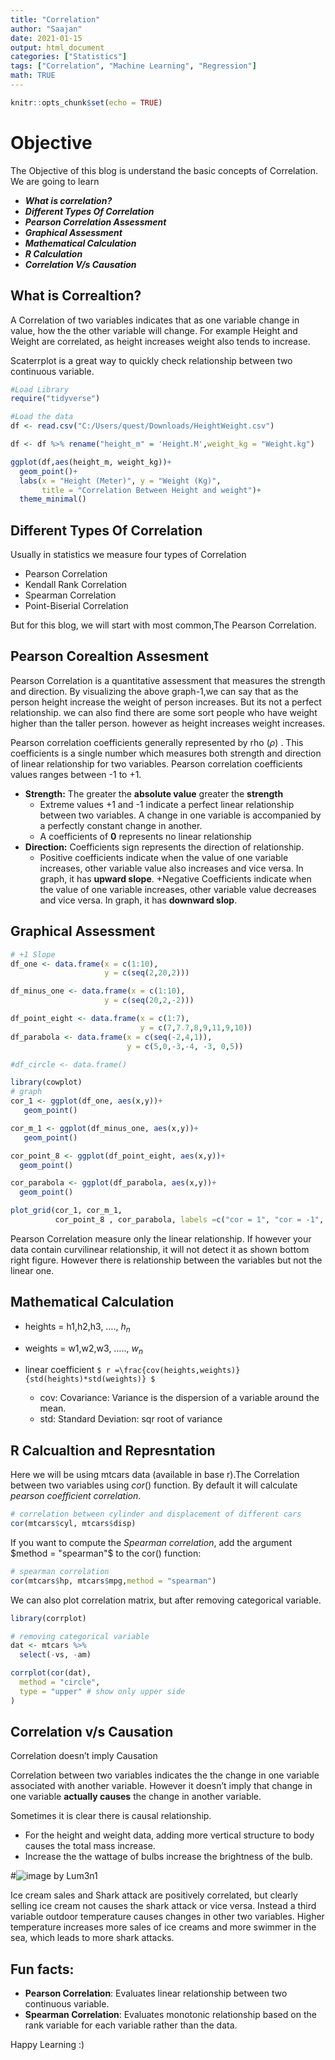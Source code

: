 ```yaml
---
title: "Correlation"
author: "Saajan"
date: 2021-01-15
output: html_document
categories: ["Statistics"]
tags: ["Correlation", "Machine Learning", "Regression"]
math: TRUE
---
```



```r
knitr::opts_chunk$set(echo = TRUE)
```

# **Objective**
The Objective of this blog is understand the basic concepts of Correlation. We are going to learn 

 * **_What is correlation?_**
 * **_Different Types Of Correlation_**
 * **_Pearson Correlation Assessment_**
 * **_Graphical Assessment_**
 * **_Mathematical Calculation_**
 * **_R Calculation_**
 * **_Correlation V/s Causation_**


## What is Correaltion?

A Correlation of two variables indicates that as one variable change in value, how the the other variable will change. For example Height and Weight are correlated, as height increases weight also tends to increase.

Scaterrplot is a great way to quickly check relationship between two continuous variable.

```r
#Load Library
require("tidyverse")

```


```r
#Load the data
df <- read.csv("C:/Users/quest/Downloads/HeightWeight.csv")

df <- df %>% rename("height_m" = 'Height.M',weight_kg = "Weight.kg")
```

```r

ggplot(df,aes(height_m, weight_kg))+
  geom_point()+
  labs(x = "Height (Meter)", y = "Weight (Kg)",
       title = "Correlation Between Height and weight")+
  theme_minimal()

```

## Different Types Of Correlation

Usually in statistics we measure four types of Correlation

  * Pearson Correlation
  * Kendall Rank Correlation 
  * Spearman Correlation
  * Point-Biserial Correlation
  
 But for this blog, we will start with most common,The Pearson Correlation.

## Pearson Corealtion Assesment

Pearson Correlation is a quantitative assessment that measures the strength and direction.
By visualizing the above graph-1,we can say that as the person height increase the weight of person increases. But its not a perfect relationship. we can also find there are some sort people who have weight higher than the taller person. however as height increases weight increases.

Pearson correlation coefficients generally represented by rho $(\rho)$ . This coefficients is a single number which measures both strength and direction of linear relationship for two variables. Pearson correlation coefficients values ranges between -1 to +1. 

 * **Strength:** The greater the **absolute value** greater the **strength**
   + Extreme values +1 and -1 indicate a perfect linear relationship between two variables. A change in one variable is accompanied by a perfectly constant change in another.
   + A coefficients of **0** represents no linear relationship
   
   
 * **Direction:** Coefficients sign represents the direction of relationship.
   + Positive coefficients indicate when the value of one variable increases, other variable value also increases and vice versa. In graph, it has **upward slope**.
   +Negative Coefficients indicate when the value of one variable increases, other variable value decreases and vice versa. In graph, it has **downward slop**.
   
## Graphical Assessment

```r
# +1 Slope
df_one <- data.frame(x = c(1:10),
                     y = c(seq(2,20,2)))

df_minus_one <- data.frame(x = c(1:10),
                     y = c(seq(20,2,-2)))

df_point_eight <- data.frame(x = c(1:7),
                             y = c(7,7.7,8,9,11,9,10))
df_parabola <- data.frame(x = c(seq(-2,4,1)),
                          y = c(5,0,-3,-4, -3, 0,5))

#df_circle <- data.frame()

```

```r

library(cowplot)
# graph
cor_1 <- ggplot(df_one, aes(x,y))+
   geom_point()

cor_m_1 <- ggplot(df_minus_one, aes(x,y))+
   geom_point()

cor_point_8 <- ggplot(df_point_eight, aes(x,y))+
  geom_point()

cor_parabola <- ggplot(df_parabola, aes(x,y))+
  geom_point()

plot_grid(cor_1, cor_m_1,
          cor_point_8 , cor_parabola, labels =c("cor = 1", "cor = -1", cor = 0.8, "No linear relation"), ncol = 2, nrow = 2)

```

Pearson Correlation measure only the linear relationship. If however your data contain curvilinear relationship, it will not detect it as shown bottom right figure. However there is relationship between the variables but not the linear one.


## Mathematical Calculation

* heights = h1,h2,h3, ...., $h_n$
* weights = w1,w2,w3, ....., $w_n$

- linear coefficient ` $ r =\frac{cov(heights,weights)}{std(heights)*std(weights)} $`

  - cov: Covariance: Variance is the dispersion of a variable around the mean.
  - std: Standard Deviation: sqr root of variance

## R Calcualtion and Represntation

Here we will be using mtcars data (available in base r).The Correlation between two variables using $cor()$ function. By default it will calculate *pearson coefficient correlation*.  

```r
# correlation between cylinder and displacement of different cars
cor(mtcars$cyl, mtcars$disp)

```


If you want to compute the *Spearman correlation*, add the argument $method = "spearman"$ to the cor() function:
```r
# spearman correlation
cor(mtcars$hp, mtcars$mpg,method = "spearman") 
```



We can also plot correlation matrix, but after removing categorical variable.

```r
library(corrplot)

# removing categorical variable
dat <- mtcars %>%
  select(-vs, -am)

corrplot(cor(dat),
  method = "circle",
  type = "upper" # show only upper side
)
```



## Correlation v/s Causation

Correlation doesn't imply Causation

Correlation between two variables indicates the the change in one variable associated with another variable. However it doesn't imply that change in one variable **actually causes** the change in another variable.

Sometimes it is clear there is causal relationship. 

* For the height and weight data, adding more vertical structure to body causes the total mass increase. 
* Increase the the wattage of bulbs increase the brightness of the bulb.

#![image by Lum3n1](\images\cc_02.png){ width=20%,height=5% }

Ice cream sales and Shark attack are positively correlated, but clearly selling ice cream not causes the shark attack or vice versa. Instead a third variable outdoor temperature causes changes in other two variables. Higher temperature increases more sales of ice creams and more swimmer in the sea, which leads to more shark attacks.



## Fun facts: 
* **Pearson Correlation**: Evaluates linear relationship between two continuous variable.
* **Spearman Correlation**: Evaluates monotonic relationship based on the rank variable for each variable rather than the  data.



Happy Learning :)
  






